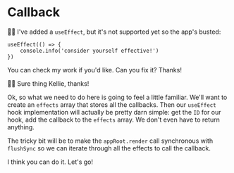 # Callback

<EpicVideo url="https://www.epicreact.dev/tutorials/build-react-hooks/replace-react-s-useeffect-with-your-own" />

🧝‍♂️ I've added a `useEffect`, but it's not supported yet so the app's busted:

```tsx
useEffect(() => {
	console.info('consider yourself effective!')
})
```

You can <PrevDiffLink>check my work</PrevDiffLink> if you'd like. Can you fix
it? Thanks!

👨‍💼 Sure thing Kellie, thanks!

Ok, so what we need to do here is going to feel a little familiar. We'll want to
create an `effects` array that stores all the callbacks. Then our `useEffect`
hook implementation will actually be pretty darn simple: get the `ID` for our
hook, add the callback to the `effects` array. We don't even have to return
anything.

The tricky bit will be to make the `appRoot.render` call synchronous with
`flushSync` so we can iterate through all the effects to call the callback.

I think you can do it. Let's go!
